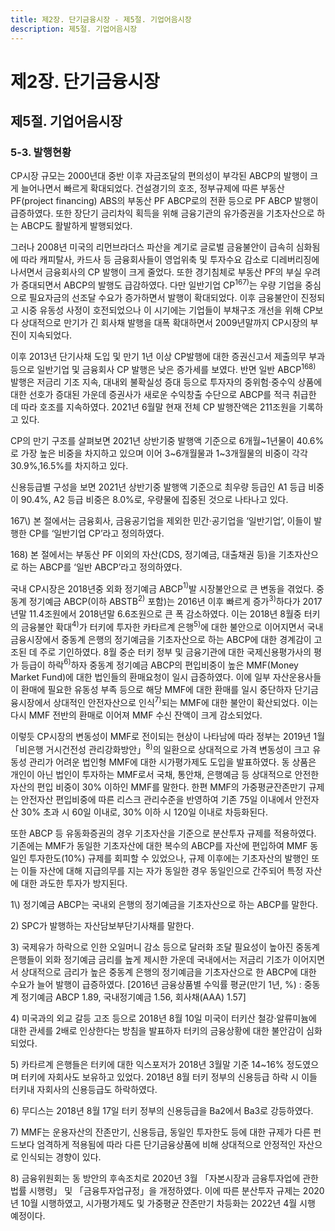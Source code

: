 ```yaml
---
title: 제2장. 단기금융시장 - 제5절. 기업어음시장
description: 제5절. 기업어음시장
---
```


# 제2장. 단기금융시장

## 제5절. 기업어음시장

### 5-3. 발행현황

CP시장 규모는 2000년대 중반 이후 자금조달의 편의성이 부각된 ABCP의 발행이 크게 늘어나면서 빠르게 확대되었다. 
건설경기의 호조, 정부규제에 따른 부동산 PF(project financing) ABS의 부동산 PF ABCP로의 전환 등으로 PF ABCP 발행이 급증하였다. 
또한 장단기 금리차익 획득을 위해 금융기관의 유가증권을 기초자산으로 하는 ABCP도 활발하게 발행되었다.

그러나 2008년 미국의 리먼브라더스 파산을 계기로 글로벌 금융불안이 급속히 심화됨에 따라 
캐피탈사, 카드사 등 금융회사들이 영업위축 및 투자수요 감소로 디레버리징에 나서면서 금융회사의 CP 발행이 크게 줄었다. 
또한 경기침체로 부동산 PF의 부실 우려가 증대되면서 ABCP의 발행도 급감하였다. 
다만 일반기업 CP$^{167)}$는 우량 기업을 중심으로 필요자금의 선조달 수요가 증가하면서 발행이 확대되었다. 
이후 금융불안이 진정되고 시중 유동성 사정이 호전되었으나 이 시기에는 기업들이 부채구조 개선을 위해 
CP보다 상대적으로 만기가 긴 회사채 발행을 대폭 확대하면서 2009년말까지 CP시장의 부진이 지속되었다.

이후 2013년 단기사채 도입 및 만기 1년 이상 CP발행에 대한 증권신고서 제출의무 부과 등으로 일반기업 및 금융회사 CP 발행은 낮은 증가세를 보였다. 
반면 일반 ABCP$^{168)}$ 발행은 저금리 기조 지속, 대내외 불확실성 증대 등으로 투자자의 중위험·중수익 상품에 대한 선호가 증대된 가운데 
증권사가 새로운 수익창출 수단으로 ABCP를 적극 취급한 데 따라 호조를 지속하였다. 
2021년 6월말 현재 전체 CP 발행잔액은 211조원을 기록하고 있다.

<GCenterImg src ="/fm/2-23.png" caption="그림2-23. 발행주체별 CP 발행잔액"/>


CP의 만기 구조를 살펴보면 2021년 상반기중 발행액 기준으로 6개월~1년물이 40.6%로 가장 높은 비중을 차지하고 있으며 
이어 3\~6개월물과 1\~3개월물의 비중이 각각 30.9%,16.5%를 차지하고 있다.

신용등급별 구성을 보면 2021년 상반기중 발행액 기준으로 최우량 등급인 A1 등급 비중이 90.4%, A2 등급 비중은 8.0%로, 우량물에 집중된 것으로 나타나고 있다.

<G2Col>
<div>
  <GCenterImg src ="/fm/2-24.png" caption="그림2-24. CP 발행액의 만기별 비중"/>
</div>
<div>
  <GCenterImg src ="/fm/2-25.png" caption="그림2-25. CP 발행액의 신용등급별 비중"/>
</div>
</G2Col>


<GComment> 
167\) 본 절에서는 금융회사, 금융공기업을 제외한 민간·공기업을 ‘일반기업’, 이들이 발행한 CP를 ‘일반기업 CP’라고 정의하였다.

168\) 본 절에서는 부동산 PF 이외의 자산(CDS, 정기예금, 대출채권 등)을 기초자산으로 하는 ABCP를 ‘일반 ABCP’라고 정의하였다.
</GComment>

<Card title ="[참고2-6] 2018년 CP시장 불안과 MMF 건전성 규제 강화">

국내 CP시장은 2018년중 외화 정기예금 ABCP$^{1)}$발 시장불안으로 큰 변동을 겪었다.
중동계 정기예금 ABCP(이하 ABSTB$^{2)}$ 포함)는 2016년 이후 빠르게 증가$^{3)}$하다가 2017년말 11.4조원에서 
2018년말 6.6조원으로 큰 폭 감소하였다. 
이는 2018년 8월중 터키의 금융불안 확대$^{4)}$가 터키에 투자한 카타르계 은행$^{5)}$에 대한 불안으로 이어지면서 
국내금융시장에서 중동계 은행의 정기예금을 기초자산으로 하는 ABCP에 대한 경계감이 고조된 데 주로 기인하였다. 
8월 중순 터키 정부 및 금융기관에 대한 국제신용평가사의 평가 등급이 하락$^{6)}$하자 
중동계 정기예금 ABCP의 편입비중이 높은 MMF(Money Market Fund)에 대한 법인들의 환매요청이 일시 급증하였다. 
이에 일부 자산운용사들이 환매에 필요한 유동성 부족 등으로 해당 MMF에 대한 환매를 일시 중단하자 
단기금융시장에서 상대적인 안전자산으로 인식$^{7)}$되는 MMF에 대한 불안이 확산되었다. 
이는 다시 MMF 전반의 환매로 이어져 MMF 수신 잔액이 크게 감소되었다.

<G2Col>
<div>
  <GCenterImg src ="/fm/2-26.png" caption="그림2-26. 중동계 정기예금 ABCP 발행잔액"/>
</div>
<div>
  <GCenterImg src ="/fm/2-27.png" caption="그림2-27. MMF 수신잔액"/>
</div>
</G2Col>

이렇듯 CP시장의 변동성이 MMF로 전이되는 현상이 나타남에 따라 정부는 2019년 1월 「비은행 거시건전성 관리강화방안」$^{8)}$의 일환으로 
상대적으로 가격 변동성이 크고 유동성 관리가 어려운 법인형 MMF에 대한 시가평가제도 도입을 발표하였다. 
동 상품은 개인이 아닌 법인이 투자하는 MMF로서 국채, 통안채, 은행예금 등 상대적으로 안전한 자산의 편입 비중이 30% 이하인 MMF를 말한다. 
한편 MMF의 가중평균잔존만기 규제는 안전자산 편입비중에 따른 리스크 관리수준을 반영하여 기존 75일 이내에서 안전자산 30% 초과 시 60일 이내로, 30% 이하 시 120일 이내로 차등화된다.

또한 ABCP 등 유동화증권의 경우 기초자산을 기준으로 분산투자 규제를 적용하였다. 
기존에는 MMF가 동일한 기초자산에 대한 복수의 ABCP를 자산에 편입하여 MMF 동일인 투자한도(10%) 규제를 회피할 수 있었으나, 
규제 이후에는 기초자산의 발행인 또는 이들 자산에 대해 지급의무를 지는 자가 동일한 경우 동일인으로 간주되어 특정 자산에 대한 과도한 투자가 방지된다.

<GCenterImg src ="/fm/t2-23.png" caption="표2-23. MMF 기준가격 산정방식 등 변경안"/>

<GComment> 
1\) 정기예금 ABCP는 국내외 은행의 정기예금을 기초자산으로 하는 ABCP를 말한다.

2\) SPC가 발행하는 자산담보부단기사채를 말한다.

3\) 국제유가 하락으로 인한 오일머니 감소 등으로 달러화 조달 필요성이 높아진 중동계 은행들이 외화 정기예금 금리를 높게 제시한 가운데 
국내에서는 저금리 기조가 이어지면서 상대적으로 금리가 높은 중동계 은행의 정기예금을 기초자산으로 한 ABCP에 대한 수요가 늘어 
발행이 급증하였다. [2016년 금융상품별 수익률 평균(만기 1년, %) : 중동계 정기예금 ABCP 1.89, 국내정기예금 1.56, 회사채(AAA) 1.57]

4\) 미국과의 외교 갈등 고조 등으로 2018년 8월 10일 미국이 터키산 철강·알류미늄에 대한 관세를 2배로 인상한다는 방침을 발표하자 
터키의 금융상황에 대한 불안감이 심화되었다.

5\) 카타르계 은행들은 터키에 대한 익스포저가 2018년 3월말 기준 14~16% 정도였으며 터키에 자회사도 보유하고 있었다. 
2018년 8월 터키 정부의 신용등급 하락 시 이들 터키내 자회사의 신용등급도 하락하였다.

6\) 무디스는 2018년 8월 17일 터키 정부의 신용등급을 Ba2에서 Ba3로 강등하였다.

7\) MMF는 운용자산의 잔존만기, 신용등급, 동일인 투자한도 등에 대한 규제가 다른 펀드보다 엄격하게 적용됨에 따라 
다른 단기금융상품에 비해 상대적으로 안정적인 자산으로 인식되는 경향이 있다.

8\) 금융위원회는 동 방안의 후속조치로 2020년 3월 「자본시장과 금융투자업에 관한 법률 시행령」 및 「금융투자업규정」을 개정하였다. 
이에 따른 분산투자 규제는 2020년 10월 시행하였고, 시가평가제도 및 가중평균 잔존만기 차등화는 2022년 4월 시행 예정이다.
</GComment>

</Card> 
